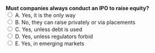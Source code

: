 ::: {.question-block}
<form onsubmit="event.preventDefault(); checkAnswer('module1_mcq_q85')" data-correct-answer="B"> 
  <strong style="display: block;">Must companies always conduct an IPO to raise equity?</strong> 
  <label><input type="radio" name="module1_mcq_q85" value="A"> A. Yes, it is the only way</label><br>
  <label><input type="radio" name="module1_mcq_q85" value="B"> B. No, they can raise privately or via placements</label><br>
  <label><input type="radio" name="module1_mcq_q85" value="C"> C. Yes, unless debt is used</label><br>
  <label><input type="radio" name="module1_mcq_q85" value="D"> D. Yes, unless regulators forbid</label><br>
  <label><input type="radio" name="module1_mcq_q85" value="E"> E. Yes, in emerging markets</label><br>
</form> 

<div id="feedback-module1_mcq_q85" class="feedback" data-status="" style="display:none;"> 
✅ Correct: B. Companies can also use private equity, venture capital, or placements. 
</div> 
:::
